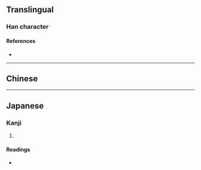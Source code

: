 {{also|憑}}
{{character info/new}}
==Translingual==

===Han character===
{{Han char|rn=16|rad=几|as=06|sn=8|four=|canj=OGHN|ids=⿱任几}}

====References====
* {{Han ref|kx=0134.160|dkj=01766|dj=0299.330|hdz=10277.220|uh=51ED|ud=20973}}

----

==Chinese==
{{zh-see|憑}}

----

==Japanese==

===Kanji===
{{ja-kanji|grade=|rs=几06|kyu=憑}}

# {{defn|lang=ja|sort=几06}}

====Readings====
* {{ja-readings|on=[[ひょう]] (hyō)|kun=[[よる]] (yoru), [[もたれる]] (motareru)}}